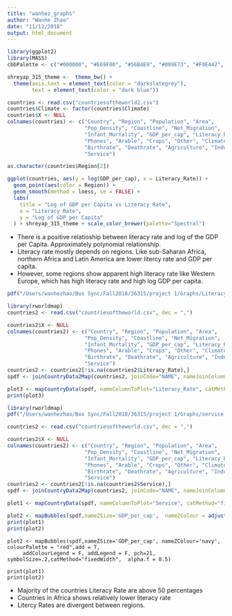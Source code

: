 ```yaml
---
title: "wanhez_graphs"
author: "Wanhe Zhao"
date: "11/12/2018"
output: html_document
---
```


```r
library(ggplot2)
library(MASS)
cbbPalette <- c("#000000", "#E69F00", "#56B4E9", "#009E73", "#F0E442", "#0072B2", "#D55E00", "#CC79A7")

shreyap_315_theme <-  theme_bw() + 
  theme(axis.text = element_text(color = "darkslategrey"),
        text = element_text(color = "dark blue"))
```

```r
countries <- read.csv("countriesoftheworld2.csv")
countries$Climate <- factor(countries$Climate)
countries$X <- NULL
colnames(countries) <- c("Country", "Region", "Population", "Area", 
                         "Pop_Density", "Coastline", "Net_Migration",
                         "Infant_Mortality", "GDP_per_cap", "Literacy_Rate",
                         "Phones", "Arable", "Crops", "Other", "Climate",
                         "Birthrate", "Deathrate", "Agriculture", "Industry",
                         "Service")
```

```r
as.character(countries$Region[2])
```


```r
ggplot(countries, aes(y = log(GDP_per_cap), x = Literacy_Rate)) + 
  geom_point(aes(color = Region)) + 
  geom_smooth(method = loess, se = FALSE) +
  labs(
    title = "Log of GDP per Capita vs Literacy Rate",
    x = "Literacy Rate",
    y = "Log of GDP per Capita"
  ) + shreyap_315_theme + scale_color_brewer(palette="Spectral")
```


+ There is a positive relatioship between literacy rate and log of the GDP per Capita. Approximately polynomial relationship.   
+ Literacy rate mostly depends on regions. Like sub-Saharan Africa, northern Africa and Latin America are lower litercy rate and GDP per capita. 
+ However, some regions show apparent high literacy rate like Western Europe, which has high literacy rate and high log GDP per capita.


```r
pdf("/Users/wanhezhao/Box Sync/Fall2018/36315/project 1/Graphs/Literacy.pdf", width=12, height=8,onefile=T)

library(rworldmap)
countries2 <- read.csv("countriesoftheworld.csv", dec = ",")

countries2$X <- NULL
colnames(countries2) <- c("Country", "Region", "Population", "Area", 
                         "Pop_Density", "Coastline", "Net_Migration",
                         "Infant_Mortality", "GDP_per_cap", "Literacy_Rate",
                         "Phones", "Arable", "Crops", "Other", "Climate",
                         "Birthrate", "Deathrate", "Agriculture", "Industry",
                         "Service")
countries2 <- countries2[!is.na(countries2$Literacy_Rate),]
spdf <- joinCountryData2Map(countries2, joinCode="NAME", nameJoinColumn="Country")

plot3 <- mapCountryData(spdf, nameColumnToPlot="Literacy_Rate", catMethod="fixedWidth", colourPalette = c("royalblue", 'dodgerblue','grey',"yellow", "orange", 'indianred'), mapTitle = "Literacy Rate by Countries") 
print(plot3)

```

```r
library(rworldmap)
pdf("/Users/wanhezhao/Box Sync/Fall2018/36315/project 1/Graphs/service.pdf", width=12, height=8,onefile=T)

countries2 <- read.csv("countriesoftheworld.csv", dec = ",")

countries2$X <- NULL
colnames(countries2) <- c("Country", "Region", "Population", "Area", 
                         "Pop_Density", "Coastline", "Net_Migration",
                         "Infant_Mortality", "GDP_per_cap", "Literacy_Rate",
                         "Phones", "Arable", "Crops", "Other", "Climate",
                         "Birthrate", "Deathrate", "Agriculture", "Industry",
                         "Service")
countries2 <- countries2[!is.na(countries2$Service),]
spdf <- joinCountryData2Map(countries2, joinCode="NAME", nameJoinColumn="Country")

plot1 <- mapCountryData(spdf, nameColumnToPlot="Service", catMethod="fixedWidth", colourPalette = c("royalblue", 'dodgerblue','darkolivegreen1',"yellow", "orange", 'indianred'), mapTitle = "Service Sector and GDP per Capita by Countries") 

plot2 <- mapBubbles(spdf,nameZSize='GDP_per_cap',  nameZColour = adjustcolor("navy", alpha.f = 0.7),add = T, fill=TRUE, addColourLegend = F, addLegend = F, pch=21, symbolSize=.2,catMethod="fixedWidth")
print(plot1)
print(plot2)
```

```
plot2 <- mapBubbles(spdf,nameZSize='GDP_per_cap', nameZColour='navy', colourPalette = "red",add = T, 
     addColourLegend = F, addLegend = F, pch=21, symbolSize=.2,catMethod="fixedWidth",  alpha.f = 0.5)

print(plot1)
print(plot2)
```


+ Majority of the countries Literacy Rate are above 50 percentages
+ Countries in Africa shows relatively lower literacy rate
+ Litercy Rates are divergent between regions. 

